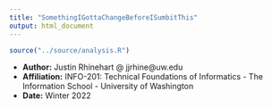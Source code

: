 ```yaml
---
title: "SomethingIGottaChangeBeforeISumbitThis"
output: html_document
---
```



<!-- Source File -->
```r
source("../source/analysis.R")
```
<!-- General Info -->
* **Author:** Justin Rhinehart @ jjrhine@uw.edu
* **Affiliation:** INFO-201: Technical Foundations of Informatics - The Information School - University of Washington
* **Date:** Winter 2022

<!-- Introduction -->


<!-- Summary Paragraph -->


<!-- Trend Chart -->


<!-- Compare Chart -->


<!-- Map -->


